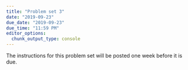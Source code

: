 ```yaml
---
title: "Problem set 3"
date: "2019-09-23"
due_date: "2019-09-23"
due_time: "11:59 PM"
editor_options: 
  chunk_output_type: console
---
```


The instructions for this problem set will be posted one week before it is due.
